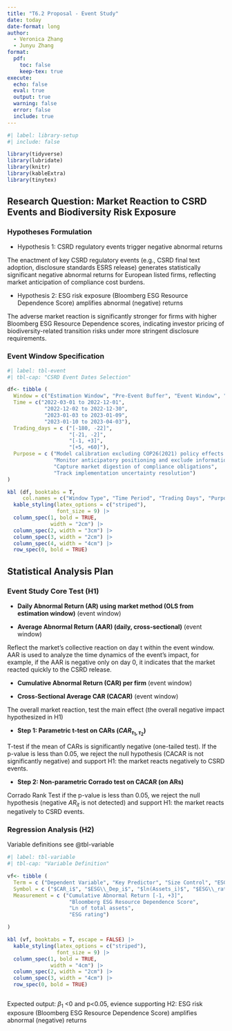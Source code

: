 ```yaml
---
title: "T6.2 Proposal - Event Study"
date: today
date-format: long
author: 
  - Veronica Zhang
  - Junyu Zhang
format: 
  pdf: 
    toc: false
    keep-tex: true
execute: 
  echo: false
  eval: true
  output: true
  warning: false
  error: false
  include: true
---
```


```r
#| label: library-setup 
#| include: false

library(tidyverse)
library(lubridate)
library(knitr)
library(kableExtra)
library(tinytex)

```


## Research Question: Market Reaction to CSRD Events and Biodiversity Risk Exposure

### Hypotheses Formulation

- Hypothesis 1: CSRD regulatory events trigger negative abnormal returns

The enactment of key CSRD regulatory events (e.g., CSRD final text adoption, disclosure standards ESRS release) generates statistically significant negative abnormal returns for European listed firms, reflecting market anticipation of compliance cost burdens.

- Hypothesis 2: ESG risk exposure (Bloomberg ESG Resource Dependence Score) amplifies abnormal (negative) returns

The adverse market reaction is significantly stronger for firms with higher Bloomberg ESG Resource Dependence scores, indicating investor pricing of biodiversity-related transition risks under more stringent disclosure requirements.


### Event Window Specification 

```r
#| label: tbl-event
#| tbl-cap: "CSRD Event Dates Selection"

df<- tibble (
  Window = c("Estimation Window", "Pre-Event Buffer", "Event Window", "Post-Event Window"),
  Time = c("2022-03-01 to 2022-12-01", 
            "2022-12-02 to 2022-12-30", 
            "2023-01-03 to 2023-01-09", 
            "2023-01-10 to 2023-04-03"), 
  Trading_days = c ("[-180, -22]", 
                    "[-21, -2]", 
                    "[-1, +3]", 
                    "[+5, +60]"),
  Purpose = c ("Model calibration excluding COP26(2021) policy effects and Ukraine war effects",
               "Monitor anticipatory positioning and exclude information contamination", 
               "Capture market digestion of compliance obligations", 
               "Track implementation uncertainty resolution")
)

kbl (df, booktabs = T,
     col.names = c("Window Type", "Time Period", "Trading Days", "Purpose")) |>
  kable_styling(latex_options = c("striped"), 
                font_size = 9) |>
  column_spec(1, bold = TRUE, 
              width = "2cm") |>
  column_spec(2, width = "3cm") |>
  column_spec(3, width = "2cm") |>
  column_spec(4, width = "4cm") |>
  row_spec(0, bold = TRUE) 


```



## Statistical Analysis Plan

### Event Study Core Test (H1)

- **Daily Abnormal Return (AR) using market method (OLS from estimation window)** (event window)

\begin{equation}
AR_{it} = R_{it} - (\hat{\alpha_i} + \hat{\beta_i}R_{mt})
\end{equation}

- **Average Abnormal Return (AAR) (daily, cross-sectional)** (event window)

Reflect the market's collective reaction on day t within the event window. AAR is used to analyze the time dynamics of the event’s impact, for example, if the AAR is negative only on day 0, it indicates that the market reacted quickly to the CSRD release. 

\begin{equation}
AAR_{t} = \frac{1}{N} \sum_{i=1}^{N}AR_{it}
\end{equation}

- **Cumulative Abnormal Return (CAR) per firm** (event window)

\begin{equation}
CAR_{\tau_1, \tau_2} = \sum_{t=\tau_1}^{\tau_2}AR_{it}
\end{equation}

- **Cross-Sectional Average CAR (CACAR)** (event window)

The overall market reaction, test the main effect (the overall negative impact hypothesized in H1)

\begin{equation}
CACAR = \frac{1}{N} \sum_{i=1}^{N}CAR_i
\end{equation}

- **Step 1: Parametric t-test on CARs ($CAR_{\tau_1, \tau_2}$)** 

T-test if the mean of CARs is significantly negative (one-tailed test). If the p-value is less than 0.05, we reject the null hypothesis (CACAR is not significantly negative) and support H1: the market reacts negatively to CSRD events.

- **Step 2: Non-parametric Corrado test on CACAR (on ARs)**

Corrado Rank Test if the p-value is less than 0.05, we reject the null hypothesis (negative $AR_{it}$ is not detected) and support H1: the market reacts negatively to CSRD events.


### Regression Analysis (H2)

\begin{equation}
CAR_{i} = \beta_0 + \beta_1ESG_Dep_i + \beta_2ln(Assets_i) + \beta_3ESG_rating_i + \epsilon_{it}
\end{equation}

Variable definitions see @tbl-variable

```r
#| label: tbl-variable
#| tbl-cap: "Variable Definition"

vf<- tibble (
  Term = c ("Dependent Variable", "Key Predictor", "Size Control", "ESG Control"),
  Symbol = c ("$CAR_i$", "$ESG\\_Dep_i$", "$ln(Assets_i)$", "$ESG\\_rating_i$"),
  Measurement = c ("Cumulative Abnormal Return [-1, +3]", 
                    "Bloomberg ESG Resource Dependence Score", 
                    "Ln of total assets", 
                    "ESG rating")

)

kbl (vf, booktabs = T, escape = FALSE) |>
  kable_styling(latex_options = c("striped"), 
                font_size = 9) |>
  column_spec(1, bold = TRUE, 
              width = "4cm") |>
  column_spec(2, width = "2cm") |>
  column_spec(3, width = "4cm") |>
  row_spec(0, bold = TRUE)



```


Expected output: $\beta_1$ <0 and p<0.05, evience supporting H2: ESG risk exposure (Bloomberg ESG Resource Dependence Score) amplifies abnormal (negative) returns
